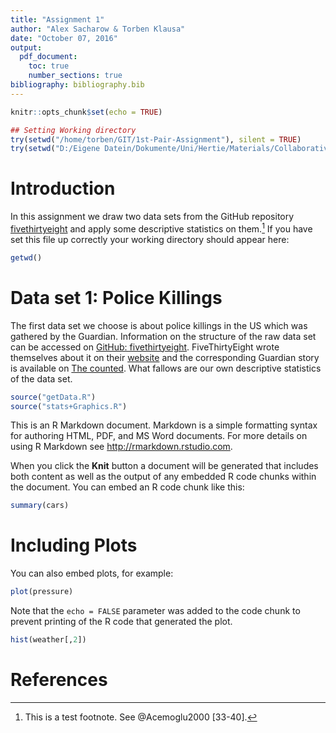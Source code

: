 ```yaml
---
title: "Assignment 1"
author: "Alex Sacharow & Torben Klausa"
date: "October 07, 2016"
output: 
  pdf_document:
    toc: true
    number_sections: true
bibliography: bibliography.bib
---
```


```r
knitr::opts_chunk$set(echo = TRUE)
```


```r
## Setting Working directory
try(setwd("/home/torben/GIT/1st-Pair-Assignment"), silent = TRUE)
try(setwd("D:/Eigene Datein/Dokumente/Uni/Hertie/Materials/Collaborative Social Science Data Analysis/1st-Pair-Assignment"), silent = TRUE)
```


# Introduction

In this assignment we draw two data sets from the GitHub repository [fivethirtyeight](https://github.com/fivethirtyeight) and apply some descriptive statistics on them.[^footnote1] If you have set this file up correctly your working directory should appear here:


```r
getwd()
```

# Data set 1: Police Killings

The first data set we choose is about police killings in the US which was gathered by the Guardian. Information on the structure of the raw data set can be accessed on [GitHub: fivethirtyeight](https://github.com/fivethirtyeight/data/tree/master/police-killings). FiveThirtyEight wrote themselves about it on their [website](http://fivethirtyeight.com/features/where-police-have-killed-americans-in-2015/) and the corresponding Guardian story is available on [The counted](https://www.theguardian.com/us-news/ng-interactive/2015/jun/01/the-counted-police-killings-us-database). What fallows are our own descriptive statistics of the data set.

```r
source("getData.R")
source("stats+Graphics.R")
```


This is an R Markdown document. Markdown is a simple formatting syntax for authoring HTML, PDF, and MS Word documents. For more details on using R Markdown see <http://rmarkdown.rstudio.com>.

When you click the **Knit** button a document will be generated that includes both content as well as the output of any embedded R code chunks within the document. You can embed an R code chunk like this:

```r
summary(cars)
```

# Including Plots

You can also embed plots, for example:

```r
plot(pressure)
```

Note that the `echo = FALSE` parameter was added to the code chunk to prevent printing of the R code that generated the plot.

```r
hist(weather[,2])
```


[^footnote1]: This is a test footnote. See @Acemoglu2000 [33-40].

# References